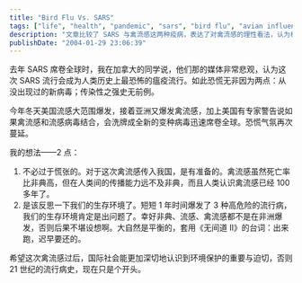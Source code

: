 ```yaml
---
title: "Bird Flu Vs. SARS"
tags: ["life", "health", "pandemic", "sars", "bird flu", "avian influenza", "public health", "environment", "disease"]
description: "文章比较了 SARS 与禽流感这两种疫病，表达了对禽流感的理性看法，认为相比 SARS 虽死亡率更高但人传人能力较弱，且医学界认识已久。作者指出在短时间内连续爆发三种高危流行病表明人类生存环境已出现问题，呼吁国际社会加强环境保护以防止更多流行病出现。"
publishDate: "2004-01-29 23:06:39"
---
```


去年 SARS 席卷全球时，我在加拿大的同学说，他们那的媒体非常悲观，认为这次 SARS 流行会成为人类历史上最恐怖的瘟疫流行。如此恐慌无非因为两点：从没出现过的新病毒；传染性之强史无前例。

今年冬天美国流感大范围爆发，接着亚洲又爆发禽流感，加上美国有专家警告说如果禽流感和流感病毒结合，会洗牌成全新的变种病毒迅速席卷全球。恐慌气氛再次蔓延。

我的想法——2 点：

1. 不必过于慌张的。对于这次禽流感传入我国，是有准备的。禽流感虽然死亡率比非典高，但在人类间的传播能力远不及非典，而且人类认识禽流感已经 100 多年了。
2. 是该反思一下我们的生存环境了。短短 1 年时间爆发了 3 种高危险的流行病，我们的生存环境肯定是出问题了。幸好非典、流感、禽流感都不是在非洲爆发，否则后果不堪设想啊。大自然是平衡的，套用《无间道 II》的台词：出来跑，迟早要还的。

希望这次禽流感过后，国际社会能更加深切地认识到环境保护的重要与迫切，否则 21 世纪的流行病史，现在只是个开头。
